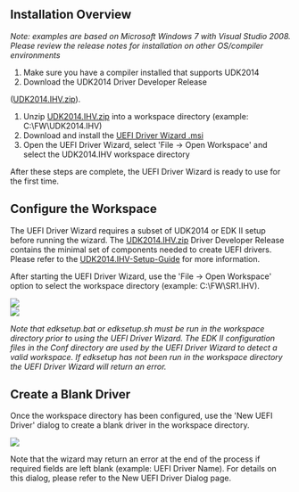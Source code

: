 == Installation Overview ==
''Note: examples are based on Microsoft Windows 7 with Visual Studio 2008. Please review the release notes for installation on other OS/compiler environments''

# Make sure you have a compiler installed that supports UDK2014
# Download the UDK2014 Driver Developer Release 
([https://github.com/tianocore-docs/Docs/raw/master/Driver_Developer/UDK2014.IHV.zip UDK2014.IHV.zip]).
# Unzip [https://github.com/tianocore-docs/Docs/raw/master/Driver_Developer/UDK2014.IHV.zip UDK2014.IHV.zip] into a workspace directory (example: C:\FW\UDK2014.IHV)
# Download and install the [https://github.com/tianocore-docs/Docs/raw/master/Driver_Developer/UefiDriverWizard.msi UEFI Driver Wizard .msi]
# Open the UEFI Driver Wizard, select 'File -> Open Workspace' and select the UDK2014.IHV workspace directory

After these steps are complete, the UEFI Driver Wizard is ready to use for the first time.

== Configure the Workspace ==

The UEFI Driver Wizard requires a subset of UDK2014 or EDK II setup before running the wizard. The [https://github.com/tianocore-docs/Docs/raw/master/Driver_Developer/UDK2014.IHV.zip  UDK2014.IHV.zip] Driver Developer Release contains the minimal set of components needed to create UEFI drivers. Please refer to the [[UDK2014.IHV-Setup-Guide]] for more information.

After starting the UEFI Driver Wizard, use the 'File -> Open Workspace' option to select the workspace directory (example: C:\FW\SR1.IHV).


<img src="https://raw.githubusercontent.com/tianocore/tianocore.github.io/master/images/UEFIDriverWizard01.png" > 
<br> 
<img src="https://raw.githubusercontent.com/tianocore/tianocore.github.io/master/images/UEFIDriverWizard02.png" >


''Note that edksetup.bat or edksetup.sh must be run in the workspace directory prior to using the UEFI Driver Wizard. The EDK II configuration files in the Conf directory are used by the UEFI Driver Wizard to detect a valid workspace. If edksetup has not been run in the workspace directory the UEFI Driver Wizard will return an error.''

== Create a Blank Driver ==

Once the workspace directory has been configured, use the 'New UEFI Driver' dialog to create a blank driver in the workspace directory.

<img src="https://raw.githubusercontent.com/tianocore/tianocore.github.io/master/images/UEFIDriverWizard03.png" >

Note that the wizard may return an error at the end of the process if required fields are left blank (example: UEFI Driver Name). For details on this dialog, please refer to the New UEFI Driver Dialog page.

<!-- [[Category:UEFI Driver Wizard]] -->
<!-- [[Category:Driver]] -->
<!-- [[Category:IHV]] -->
<!-- [[Category:EDKII]] -->